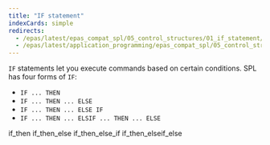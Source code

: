 ```yaml
---
title: "IF statement"
indexCards: simple
redirects:
  - /epas/latest/epas_compat_spl/05_control_structures/01_if_statement/ #generated for docs/epas/reorg-role-use-case-mode
  - /epas/latest/application_programming/epas_compat_spl/05_control_structures/01_if_statement/
---
```


<div id="if_statement" class="registered_link"></div>

`IF` statements let you execute commands based on certain conditions. SPL has four forms of `IF`:

-   `IF ... THEN`
-   `IF ... THEN ... ELSE`
-   `IF ... THEN ... ELSE IF`
-   `IF ... THEN ... ELSIF ... THEN ... ELSE`

<div class="toctree" maxdepth="3">

if_then if_then_else if_then_else_if if_then_elseif_else

</div>
